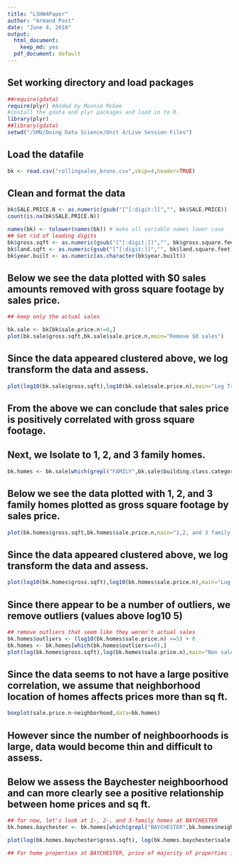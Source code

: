 ---
title: "LSHW4Paper"
author: "Armand Post"
date: "June 4, 2016"
output:
  html_document:
    keep_md: yes
  pdf_document: default
---



## Set working directory and load packages
```{r}
##require(gdata)
require(plyr) #Added by Monnie McGee
#install the gdata and plyr packages and load in to R.
library(plyr)
##library(gdata)
setwd("/SMU/Doing Data Science/Unit 4/Live Session Files")
```


## Load the datafile
```{r}
bk <- read.csv("rollingsales_bronx.csv",skip=4,header=TRUE)
```


## Clean and format the data
```{r}
bk$SALE.PRICE.N <- as.numeric(gsub("[^[:digit:]]","", bk$SALE.PRICE))
count(is.na(bk$SALE.PRICE.N))
```

```{r}
names(bk) <- tolower(names(bk)) # make all variable names lower case
## Get rid of leading digits
bk$gross.sqft <- as.numeric(gsub("[^[:digit:]]","", bk$gross.square.feet))
bk$land.sqft <- as.numeric(gsub("[^[:digit:]]","", bk$land.square.feet))
bk$year.built <- as.numeric(as.character(bk$year.built))
```


## Below we see the data plotted with $0 sales amounts removed with gross square footage by sales price.
```{r}
## keep only the actual sales

bk.sale <- bk[bk$sale.price.n!=0,]
plot(bk.sale$gross.sqft,bk.sale$sale.price.n,main="Remove $0 sales")
```

## Since the data appeared clustered above, we log transform the data and assess.
```{r}
plot(log10(bk.sale$gross.sqft),log10(bk.sale$sale.price.n),main="Log Transformed, Remove $0 sales")
```



## From the above we can conclude that sales price is positively correlated with gross square footage.


## Next, we Isolate to 1, 2, and 3 family homes.
```{r}
bk.homes <- bk.sale[which(grepl("FAMILY",bk.sale$building.class.category)),]
```


## Below we see the data plotted with 1, 2, and 3 family homes plotted as gross square footage by sales price.
```{r}
plot(bk.homes$gross.sqft,bk.homes$sale.price.n,main="1,2, and 3 family homes, non log transformed")
```


## Since the data appeared clustered above, we log transform the data and assess.
```{r}
plot(log10(bk.homes$gross.sqft),log10(bk.homes$sale.price.n),main="Log Transformed, 1, 2, 3 Family Homes")
```


## Since there appear to be a number of outliers, we remove outliers (values above log10 5)
```{r}
## remove outliers that seem like they weren't actual sales
bk.homes$outliers <- (log10(bk.homes$sale.price.n) <=5) + 0
bk.homes <- bk.homes[which(bk.homes$outliers==0),]
plot(log(bk.homes$gross.sqft),log(bk.homes$sale.price.n),main="Non sales removed")
```


## Since the data seems to not have a large positive correlation, we assume that neighborhood location of homes affects prices more than sq ft.
```{r}
boxplot(sale.price.n~neighborhood,data=bk.homes)
```


## However since the number of neighboorhoods is large, data would become thin and difficult to assess.



## Below we assess the Baychester neighboorhood and can more clearly see a positive relationship between home prices and sq ft.
```{r}
## for now, let's look at 1-, 2-, and 3-family homes at BAYCHESTER                                         
bk.homes.baychester <- bk.homes[which(grepl("BAYCHESTER",bk.homes$neighborhood)),]

plot(log(bk.homes.baychester$gross.sqft), log(bk.homes.baychester$sale.price.n),main="Baychester 1, 2 , & 3 family homes")

## For home properties at BAYCHESTER, price of majority of properties increases with increase in their size. However, there are many properties, where prices either remain flat or decreased with increase in size.
```